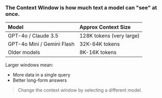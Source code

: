 ### The Context Window is how much text a model can "see" at once.

| Model | Approx Context Size |
| :--- | :--- |
| GPT-4o / Claude 3.5 | 128K tokens (very large) |
| GPT-4o Mini / Gemini Flash | 32K-64K tokens |
| Older models | 8K-16K tokens |

Larger windows mean:

* More data in a single query
* Better long-form answers

> Change the context window by selecting a different model.